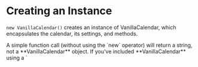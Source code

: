# Creating an Instance

`new VanillaCalendar()` creates an instance of VanillaCalendar, which encapsulates the calendar, its settings, and methods.

<Info>
  A simple function call (without using the `new` operator) will return a string, not a **VanillaCalendar** object.
</Info>

<Info>
  If you've included **VanillaCalendar** using a `<script>` tag, the object is available as a global variable **window.VanillaCalendar**.
</Info>

The `VanillaCalendar` instance takes two parameters. The first one is **mandatory** and can be either a **CSS selector** or an **HTML element**.

The **CSS selector** or **HTML element** can represent a container for the calendar, where the calendar will be initialized, or an **«Input»**.

A calendar container is a `<div>` element inside which the calendar itself will be initialized.

Initialization within a calendar container:

```html
<div id="calendar"></div>
```

```js
new VanillaCalendar('#calendar');
// or
const calendarEl = document.querySelector('#calendar');
new VanillaCalendar(calendarEl);
```

An **«Input»**, in the context of this calendar, does not necessarily mean an `<input>` element; it can be any HTML element, such as a `<div>`.

Clicking on the **«Input»** will open a popup with the calendar.

Initialization within an **«Input»**:

```html
<input type="text" id="input">
<!-- or -->
<div id="input"></div>
```

```js
new VanillaCalendar('#input', { input: true });
// or
const calendarInput = document.querySelector('#input');
new VanillaCalendar(calendarInput, {
  input: true,
});
```

The second **optional** parameter is an object that defines the calendar's settings and methods.

```js
new VanillaCalendar('#calendar', {
  // Settings
});
```
